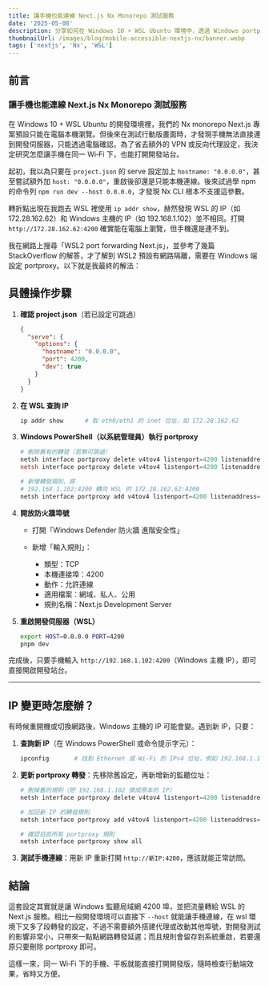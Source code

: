 ```yaml
---
title: 讓手機也能連線 Next.js Nx Monorepo 測試服務
date: '2025-05-08' 
description: 分享如何在 Windows 10 + WSL Ubuntu 環境中，透過 Windows portproxy 設定，讓同一 Wi‑Fi 下的手機直接訪問 Nx monorepo 的 Next.js 開發伺服器。
thumbnailUrl: /images/blog/mobile-accessible-nextjs-nx/banner.webp
tags: ['nextjs', 'Nx', 'WSL']
---
```


## 前言
### 讓手機也能連線 Next.js Nx Monorepo 測試服務
在 Windows 10 + WSL Ubuntu 的開發環境裡，我們的 Nx monorepo Next.js 專案預設只能在電腦本機瀏覽。但後來在測試行動版畫面時，才發現手機無法直接連到開發伺服器，只能透過電腦確認。為了省去額外的 VPN 或反向代理設定，我決定研究怎麼讓手機在同一 Wi‑Fi 下，也能打開開發站台。

起初，我以為只要在 `project.json` 的 serve 設定加上 `hostname: "0.0.0.0"`，甚至嘗試額外加 `host: "0.0.0.0"`，重啟後卻還是只能本機連線。後來試過學 npm 的命令列 `npm run dev --host 0.0.0.0`，才發現 Nx CLI 根本不支援這參數。

轉折點出現在我跑去 WSL 裡使用 `ip addr show`，赫然發現 WSL 的 IP（如 172.28.162.62）和 Windows 主機的 IP（如 192.168.1.102）並不相同。打開 `http://172.28.162.62:4200` 確實能在電腦上瀏覽，但手機還是連不到。

我在網路上搜尋「WSL2 port forwarding Next.js」，並參考了幾篇 StackOverflow 的解答，才了解到 WSL2 預設有網路隔離，需要在 Windows 端設定 portproxy。以下就是我最終的解法：

## 具體操作步驟

1. **確認 project.json**（若已設定可跳過）

   ```json
   {
     "serve": {
       "options": {
         "hostname": "0.0.0.0",
         "port": 4200,
         "dev": true
       }
     }
   }
   ```

2. **在 WSL 查詢 IP**

   ```bash
   ip addr show      # 取 eth0/eth1 的 inet 位址，如 172.28.162.62
   ```

3. **Windows PowerShell（以系統管理員）執行 portproxy**

   ```powershell
   # 刪除舊有的轉發（若無可跳過）
   netsh interface portproxy delete v4tov4 listenport=4200 listenaddress=0.0.0.0
   netsh interface portproxy delete v4tov4 listenport=4200 listenaddress=192.168.1.102

   # 新增轉發規則，將
   # 192.168.1.102:4200 轉向 WSL 的 172.28.162.62:4200
   netsh interface portproxy add v4tov4 listenport=4200 listenaddress=192.168.1.102 connectport=4200 connectaddress=172.28.162.62
   ```

4. **開放防火牆埠號**

   * 打開「Windows Defender 防火牆 進階安全性」
   * 新增「輸入規則」：

     * 類型：TCP
     * 本機連接埠：4200
     * 動作：允許連線
     * 適用檔案：網域、私人、公用
     * 規則名稱：Next.js Development Server

5. **重啟開發伺服器（WSL）**

   ```bash
   export HOST=0.0.0.0 PORT=4200
   pnpm dev
   ```

完成後，只要手機輸入 `http://192.168.1.102:4200`（Windows 主機 IP），即可直接開啟開發站台。

---

## IP 變更時怎麼辦？

有時候重開機或切換網路後，Windows 主機的 IP 可能會變。遇到新 IP，只要：

1. **查詢新 IP**（在 Windows PowerShell 或命令提示字元）：

   ```powershell
   ipconfig       # 找到 Ethernet 或 Wi-Fi 的 IPv4 位址，例如 192.168.1.110
   ```
2. **更新 portproxy 轉發**：先移除舊設定，再新增新的監聽位址：

   ```powershell
   # 刪掉舊的規則（把 192.168.1.102 換成原本的 IP）
   netsh interface portproxy delete v4tov4 listenport=4200 listenaddress=192.168.1.102

   # 加回新 IP 的轉發規則
   netsh interface portproxy add v4tov4 listenport=4200 listenaddress=192.168.1.110 connectport=4200 connectaddress=172.28.162.62

   # 確認目前所有 portproxy 規則
   netsh interface portproxy show all
   ```
3. **測試手機連線**：用新 IP 重新打開 `http://新IP:4200`，應該就能正常訪問。

## 結論

這套設定其實就是讓 Windows 監聽局域網 4200 埠，並把流量轉給 WSL 的 Next.js 服務。相比一般開發環境可以直接下 `--host` 就能讓手機連線，在 wsl 環境下又多了段轉發的設定，不過不需要額外搭建代理或改動其他埠號，對開發測試的影響非常小，只帶來一點點網路轉發延遲；而且規則會留存到系統重啟，若要還原只要刪除 portproxy 即可。

這樣一來，同一 Wi‑Fi 下的手機、平板就能直接打開開發版，隨時檢查行動端效果，省時又方便。
